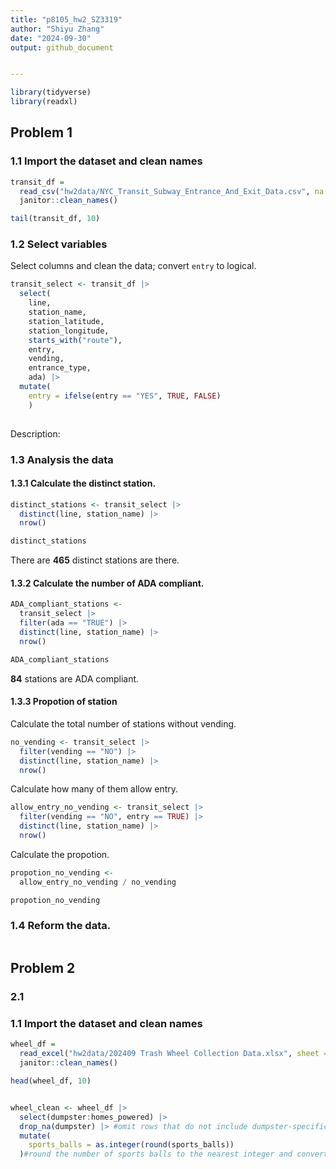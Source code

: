 ```yaml
---
title: "p8105_hw2_SZ3319"
author: "Shiyu Zhang"
date: "2024-09-30"
output: github_document


---
```


```r
library(tidyverse)
library(readxl)
```

## Problem 1

### 1.1 Import the dataset and clean names

```r
transit_df = 
  read_csv("hw2data/NYC_Transit_Subway_Entrance_And_Exit_Data.csv", na = c("NA", "", ".")) |> 
  janitor::clean_names()

tail(transit_df, 10)
```

### 1.2 Select variables

Select columns and clean the data; convert `entry` to logical.

```r
transit_select <- transit_df |> 
  select(
    line, 
    station_name, 
    station_latitude, 
    station_longitude, 
    starts_with("route"), 
    entry, 
    vending, 
    entrance_type, 
    ada) |> 
  mutate(
    entry = ifelse(entry == "YES", TRUE, FALSE)
    )
  
```

Description: 

### 1.3 Analysis the data

#### 1.3.1 Calculate the distinct station.

```r
distinct_stations <- transit_select |> 
  distinct(line, station_name) |> 
  nrow()

distinct_stations
```
There are **465** distinct stations are there.

#### 1.3.2 Calculate the number of ADA compliant.

```r
ADA_compliant_stations <- 
  transit_select |> 
  filter(ada == "TRUE") |> 
  distinct(line, station_name) |> 
  nrow()

ADA_compliant_stations
```
**84** stations are ADA compliant.

#### 1.3.3 Propotion of station

Calculate the total number of stations without vending.

```r
no_vending <- transit_select |> 
  filter(vending == "NO") |>
  distinct(line, station_name) |> 
  nrow()
```
 
Calculate how many of them allow entry.

```r
allow_entry_no_vending <- transit_select |> 
  filter(vending == "NO", entry == TRUE) |>
  distinct(line, station_name) |> 
  nrow()
```

Calculate the propotion.

```r
propotion_no_vending <-
  allow_entry_no_vending / no_vending

propotion_no_vending
```

### 1.4 Reform the data.

```r

```


## Problem 2

### 2.1 

### 1.1 Import the dataset and clean names

```r
wheel_df = 
  read_excel("hw2data/202409 Trash Wheel Collection Data.xlsx", sheet = "Mr. Trash Wheel", skip = 1) |> 
  janitor::clean_names()

head(wheel_df, 10)


wheel_clean <- wheel_df |> 
  select(dumpster:homes_powered) |> 
  drop_na(dumpster) |> #omit rows that do not include dumpster-specific data
  mutate(
    sports_balls = as.integer(round(sports_balls))
  )#round the number of sports balls to the nearest integer and converts the result to an integer variable (using as.integer)
```

